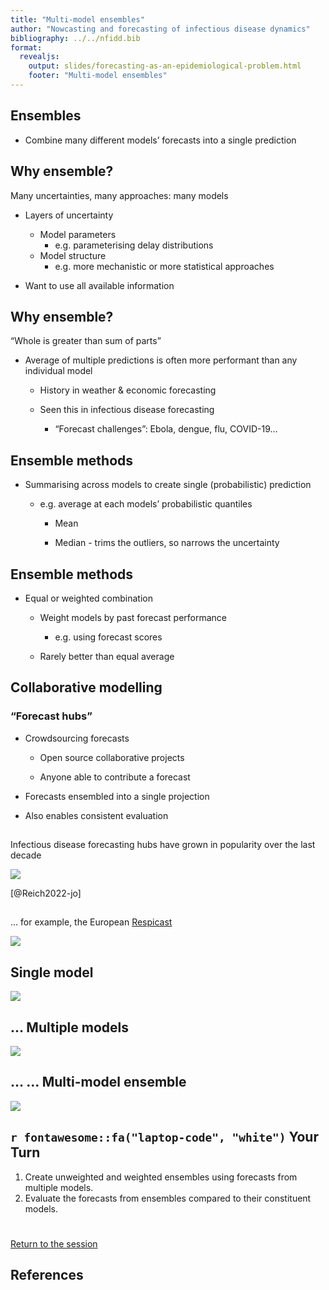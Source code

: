 ```yaml
---
title: "Multi-model ensembles"
author: "Nowcasting and forecasting of infectious disease dynamics"
bibliography: ../../nfidd.bib
format:
  revealjs:
    output: slides/forecasting-as-an-epidemiological-problem.html
    footer: "Multi-model ensembles"
---
```


## Ensembles

- Combine many different models' forecasts into a single prediction

## Why ensemble?

::: {.fragment .fade-in}
Many uncertainties, many approaches: many models

   - Layers of uncertainty
  
      - Model parameters
        - e.g. parameterising delay distributions
        
      - Model structure
        - e.g. more mechanistic or more statistical approaches
   - Want to use all available information
:::

## Why ensemble?

"Whole is greater than sum of parts"

   - Average of multiple predictions is often more performant than any individual model
   
      - History in weather & economic forecasting
      
      - Seen this in infectious disease forecasting

        - "Forecast challenges": Ebola, dengue, flu, COVID-19...

## Ensemble methods

::: {.fragment .fade-in}

- Summarising across models to create single (probabilistic) prediction

  - e.g. average at each models' probabilistic quantiles

     - Mean

     - Median - trims the outliers, so narrows the uncertainty
:::

## Ensemble methods

- Equal or weighted combination

   - Weight models by past forecast performance
   
      - e.g. using forecast scores
      
   - Rarely better than equal average

## Collaborative modelling

### "Forecast hubs"

- Crowdsourcing forecasts

   - Open source collaborative projects 

   - Anyone able to contribute a forecast
   
- Forecasts ensembled into a single projection
   
- Also enables consistent evaluation

## 

Infectious disease forecasting hubs have grown in popularity over the last decade

![](figures/history-of-hubs.png)

[@Reich2022-jo]

## 

... for example, the European [Respicast](https://respicast.ecdc.europa.eu/)

![](figures/respicast-forecasts.png)

## Single model {.smaller}
![](figures/respicast-single.png)

## ... Multiple models {.smaller}
![](figures/respicast-multi.png)

## ... ... Multi-model ensemble {.smaller}
![](figures/respicast-comparison.png)

## `r fontawesome::fa("laptop-code", "white")` Your Turn {background-color="#447099" transition="fade-in"}

1. Create unweighted and weighted ensembles using forecasts from multiple models.
2. Evaluate the forecasts from ensembles compared to their constituent models.

#

[Return to the session](../forecast-ensembles)

## References

::: {#refs}
:::

